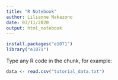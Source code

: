 ```yaml
---
title: "R Notebook"
author: Lilianne Nakazono
date: 03/11/2020
output: html_notebook
---
```



```r
install.packages("e1071")
library("e1071")
```

Type any R code in the chunk, for example:
```r
data <- read.csv("tutorial_data.txt")
```

